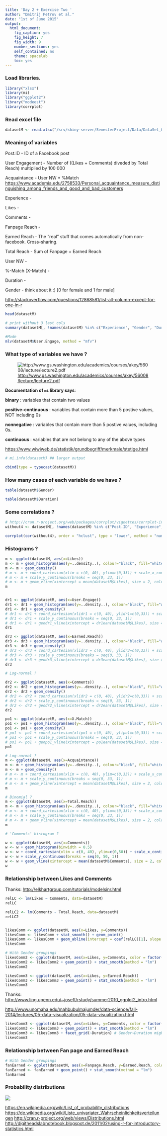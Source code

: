 ```yaml
---
title: 'Day 2 + Exercise Two '
author: "Dmitrij Petrov et al."
date: "1st of June 2015"
output:
  html_document:
    fig_caption: yes
    fig_height: 7
    fig_width: 9
    number_sections: yes
    self_contained: no
    theme: spacelab
    toc: yes
---
```



### Load libraries.

```r

library("xlsx")
library(mi)
library("ggplot2")
library("modeest")
library(corrplot)
```

### Read excel file

```r
datasetM <- read.xlsx("/srv/shiny-server/SemesterProject/Data/DataSet_01.xlsx", sheetIndex = 1, endRow=277)

```

### Meaning of variables

Post.ID - ID of a Facebook post

User Engagement - Number of ((Likes + Comments) diveded by Total Reach) multiplied by 100 000

Acquaintance - User NW *	%Match
 <https://www.academia.edu/2758533/Personal_acquaintance_measure_distinguishing_among_friends_and_good_and_bad_customers>
 
Experience - 

Likes -

Comments -

Fanpage Reach -

Earned Reach - The "real" stuff that comes automatically from non-facebook. Cross-sharing. 

Total Reach - Sum of Fanpage + Earned Reach

User NW - 

%-Match (X-Match) - 

Duration - 

Gender - think about it :) [0 for female and 1 for male]


<http://stackoverflow.com/questions/12868581/list-all-column-except-for-one-in-r>

```r
head(datasetM)

# print without 3 last cols
summary(datasetM[, !names(datasetM) %in% c("Experience", "Gender", "Duration")])
```

```r
#Mode
mlv(datasetM$User.Engage, method = "mfv")
```


### What type of variables we have ?

![<http://www.gs.washington.edu/academics/courses/akey/56008/lecture/lecture2.pdf>](pictures/typesofData.png)

**Documentation of `mi` library says**:

**binary** :  	variables that contain two values

**positive-continuous** : variables that contain more than 5 postive values, NOT including 0s

**nonnegative** :  	variables that contain more than 5 postive values, including 0s.

**continuous** : 	variables that are not belong to any of the above types


<https://www.wiwiweb.de/statistik/grundbegriff/merkmale/stetige.html>

```r
# mi.info(datasetM) ## larger output

cbind(type = typecast(datasetM))

```



### How many cases of each variable do we have ? 

```r
table(datasetM$Gender)

table(datasetM$Duration)
```

### Some correlations ?

```r
# http://cran.r-project.org/web/packages/corrplot/vignettes/corrplot-intro.html
without4 <- datasetM[, !names(datasetM) %in% c("Post.ID", "Experience", "Gender", "Duration")]

corrplot(cor(without4), order = "hclust", type = "lower", method = "number")
```


### Histograms ?

```r
m <- ggplot(datasetM, aes(x=Likes))
m <- m + geom_histogram(aes(y=..density..), colour="black", fill="white")
m <- m + geom_density()
# m <- m + coord_cartesian(xlim = c(0, 40), ylim=c(0,33)) + scale_x_continuous(breaks = seq(0, 40, 1)) 
# m <- m + scale_y_continuous(breaks = seq(0, 33, 1)) 
# m <- m + geom_vline(xintercept = mean(datasetM$Likes), size = 2, colour = "red")
m


dr1 <- ggplot(datasetM, aes(x=User.Engage))
dr1 <- dr1 + geom_histogram(aes(y=..density..), colour="black", fill="white")
dr1 <- dr1 + geom_density()
# dr1 <- dr1 + coord_cartesian(xlidr1 = c(0, 40), ylidr1=c(0,33)) + scale_x_continuous(breaks = seq(0, 40, 1)) 
# dr1 <- dr1 + scale_y_continuous(breaks = seq(0, 33, 1))
# dr1 <- dr1 + geodr1_vline(xintercept = dr1ean(datasetM$Likes), size = 2, colour = "red")
dr1

dr3 <- ggplot(datasetM, aes(x=Earned.Reach))
dr3 <- dr3 + geom_histogram(aes(y=..density..), colour="black", fill="white")
dr3 <- dr3 + geom_density()
# dr3 <- dr3 + coord_cartesian(xlidr3 = c(0, 40), ylidr3=c(0,33)) + scale_x_continuous(breaks = seq(0, 40, 1)) 
# dr3 <- dr3 + scale_y_continuous(breaks = seq(0, 33, 1))
# dr3 <- dr3 + geodr3_vline(xintercept = dr3ean(datasetM$Likes), size = 2, colour = "red")
dr3

```

```r

# Log-normal ?

dr2 <- ggplot(datasetM, aes(x=Comments))
dr2 <- dr2 + geom_histogram(aes(y=..density..), colour="black", fill="white")
dr2 <- dr2 + geom_density()
# dr2 <- dr2 + coord_cartesian(xlidr2 = c(0, 40), ylidr2=c(0,33)) + scale_x_continuous(breaks = seq(0, 40, 1)) 
# dr2 <- dr2 + scale_y_continuous(breaks = seq(0, 33, 1))
# dr2 <- dr2 + geodr2_vline(xintercept = dr2ean(datasetM$Likes), size = 2, colour = "red")
dr2
```


```r
po1 <- ggplot(datasetM, aes(x=X.Match))
po1 <- po1 + geom_histogram(aes(y=..density..), colour="black", fill="white")
po1 <- po1 + geom_density()
# po1 <- po1 + coord_cartesian(xlipo1 = c(0, 40), ylipo1=c(0,33)) + scale_x_continuous(breaks = seq(0, 40, 1)) 
# po1 <- po1 + scale_y_continuous(breaks = seq(0, 33, 1))
# po1 <- po1 + geopo1_vline(xintercept = po1ean(datasetM$Likes), size = 2, colour = "red")
po1
```


```r
# Log-normal ? 
m <- ggplot(datasetM, aes(x=Acquaintance))
m <- m + geom_histogram(aes(y=..density..), colour="black", fill="white")
m <- m + geom_density()
# m <- m + coord_cartesian(xlim = c(0, 40), ylim=c(0,33)) + scale_x_continuous(breaks = seq(0, 40, 1)) 
# m <- m + scale_y_continuous(breaks = seq(0, 33, 1))
# m <- m + geom_vline(xintercept = mean(datasetM$Likes), size = 2, colour = "red")
m
```



```r
# Binomial ?
m <- ggplot(datasetM, aes(x=Total.Reach))
m <- m + geom_histogram(aes(y=..density..), colour="black", fill="white") + geom_density()
# m <- m + coord_cartesian(xlim = c(0, 40), ylim=c(0,33)) + scale_x_continuous(breaks = seq(0, 40, 1)) 
# m <- m + scale_y_continuous(breaks = seq(0, 33, 1))
# m <- m + geom_vline(xintercept = mean(datasetM$Likes), size = 2, colour = "red")
m
```




```r
# 'Comments' histogram ?

w <- ggplot(datasetM, aes(x=Comments))
w <- w + geom_histogram(binwidth = 0.5)
w <- w + coord_cartesian(xlim = c(0, 40), ylim=c(0,50)) + scale_x_continuous(breaks = seq(0, 40, 1))
w <- w + scale_y_continuous(breaks = seq(0, 50, 1))
w <- w + geom_vline(xintercept = mean(datasetM$Comments), size = 2, colour = "red")
w
```

### Relationship between Likes and Comments

Thanks: <http://elkhartgroup.com/tutorials/modelsinr.html>

```r
relLC <- lm(Likes ~ Comments, data=datasetM)
relLC

relLC2 <- lm(Comments ~ Total.Reach, data=datasetM)
relLC2


likesComm <- ggplot(datasetM, aes(x=Likes, y=Comments))
likesComm <- likesComm + stat_smooth() + geom_point()
likesComm <- likesComm + geom_abline(intercept = coef(relLC)[1], slope = coef(relLC)[2])
likesComm

# With Gender groupings
likesComm2 <- ggplot(datasetM, aes(x=Likes, y=Comments, color = factor(Gender)))
likesComm2 <- likesComm2 + geom_point() + stat_smooth(method = "lm")
likesComm2

likesComm3 <- ggplot(datasetM, aes(x=Likes, y=Earned.Reach))
likesComm3 <- likesComm3 + geom_point() + stat_smooth(method = "lm")
likesComm3

```

Thanks: <http://www.ling.upenn.edu/~joseff/rstudy/summer2010_ggplot2_intro.html>

<http://www.unomaha.edu/mahbubulmajumder/data-science/fall-2014/lectures/05-data-visualization/05-data-visualization.html>

```r
likesComm3 <- ggplot(datasetM, aes(x=Likes, y=Comments, color = factor(Gender)))
likesComm3 <- likesComm3 + geom_point() + stat_smooth(method = "lm")
likesComm3 <- likesComm3 + facet_grid(~Duration) # Gender~Duration might be better too
likesComm3
```

### Relationship between Fan page and Earned Reach


```r
# With Gender groupings
fanEarned <- ggplot(datasetM, aes(x=Fanpage.Reach, y=Earned.Reach, color = factor(Gender)))
fanEarned <- fanEarned + geom_point() + stat_smooth(method = "lm")
fanEarned
```


### Probability distributions

![](https://2.bp.blogspot.com/-SpjgitfNMb0/TteevRR_Y2I/AAAAAAAAAFQ/IZgd32z2AI8/s1600/distributions.png)

<https://en.wikipedia.org/wiki/List_of_probability_distributions>
<https://de.wikipedia.org/wiki/Liste_univariater_Wahrscheinlichkeitsverteilungen>
<http://cran.r-project.org/web/views/Distributions.html>
<http://digitheadslabnotebook.blogspot.de/2011/02/using-r-for-introductory-statistics.html>













